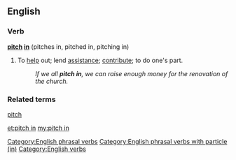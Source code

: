 ==English==

===Verb===
'''[[pitch]] [[in]]''' (pitches in, pitched in, pitching in)

# {{idiomatic}} To [[help]] out; lend [[assistance]]; [[contribute]]; to do one's part.
#: ''If we all '''pitch in''', we can raise enough money for the renovation of the church.''

===Related terms===
[[pitch]]
[[Category:English phrasal verbs]]
[[Category:English phrasal verbs with particle (in)]]
[[Category:English verbs]]

[[et:pitch in]]
[[my:pitch in]]